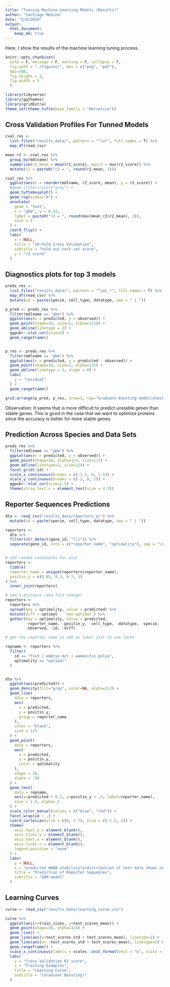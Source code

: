 ```yaml
---
title: "Tunning Machine Learning Models (Results)"
author: "Santiago Medina"
date: "5/8/2019"
output: 
  html_document:
    keep_md: true
---
```



Here, I show the results of the machine learning tuning process.


```r
knitr::opts_chunk$set(
  echo = F, message = F, warning = F, collapse = T,
  fig.path = "./figures/", dev = c("png", "pdf"),
  dpi=300,
  fig.height = 3,
  fig.width = 5
  )

library(tidyverse)
library(ggthemes)
library(gridExtra)
theme_set(theme_tufte(base_family = "Helvetica"))
```

## Cross Validation Profiles For Tunned Models

```r

cval_res <- 
  list.files("results_data/", pattern = "^cv*", full.names = T) %>% 
  map_df(read_csv)

mean_r2 <- cval_res %>% 
  group_by(mdlname) %>% 
  summarise(r2_mean = mean(r2_score), maxr2 = max(r2_score)) %>% 
  mutate(r2 = paste0("r2 = ", round(r2_mean, 3)))

cval_res %>% 
  ggplot(aes(x = reorder(mdlname, r2_score, mean), y = r2_score)) +
  #geom_jitter(color="grey") +
  geom_tufteboxplot() +
  geom_rug(sides="b") +
  annotate(
    geom = "text",
    x = "gbm", y = 0.43,
    label = paste0("r2 = ", round(max(mean_r2$r2_mean), 3)),
    size = 2
  ) +
  coord_flip() +
  labs(
    x = NULL,
    title = "10-Fold Cross Validation",
    subtitle = "hold out test set score",
    y = "r2 score"
  )
```

## Diagnostics plots for top 3 models

```r
preds_res <- 
  list.files("results_data/", pattern = "^val_*", full.names = T) %>% 
  map_df(read_csv) %>% 
  mutate(id = paste(specie, cell_type, datatype, sep = " | "))

p_pred <- preds_res %>% 
  filter(mdlname == "gbm") %>% 
  ggplot(aes(x = predicted, y = observed)) +
  geom_point(shape=16, size=1, alpha=1/10) +
  geom_abline(linetype = 2) +
  ggpubr::stat_cor(size=2) +
  geom_rangeframe()


p_res <- preds_res %>% 
  filter(mdlname == "gbm") %>% 
  ggplot(aes(x = predicted, y = predicted - observed)) +
  geom_point(shape=16, size=1, alpha=1/5) +
  geom_abline(linetype = 2, slope = 0) +
  labs(
    y = "residual"
  ) +
  geom_rangeframe()

grid.arrange(p_pred, p_res, nrow=1, top="Gradient boosting model\ntest data")
```

Observation: It seems that is more difficult to predict unstable genes than stable genes. This is good in the case that we 
want to optimize proteins since the accuracy is better for more stable genes.

## Prediction Across Species and Data Sets

```r
preds_res %>% 
  filter(mdlname == "gbm") %>% 
  ggplot(aes(x = predicted, y = observed)) +
  geom_point(shape=16, alpha=1/4, size=1/2) +
  geom_abline(linetype=2, size=1/4) +
  facet_grid(~id) +
  scale_x_continuous(breaks = c(-1.5, 0, 1.5)) +
  scale_y_continuous(breaks = c(-2, 0, 2)) +
  ggpubr::stat_cor(size=1.5) +
  theme(strip.text.x = element_text(size = 4.5))

```

## Reporter Sequences Predictions

```r
dta <- read_csv("results_data/reporters_pr") %>% 
  mutate(id = paste(specie, cell_type, datatype, sep = " | "))

reporters <- 
  dta %>% 
  filter(str_detect(gene_id, "\\|")) %>% 
  separate(gene_id, into = c("reporter_name", "optimality"), sep = "\\|")


# add random coodinates for plot
reporters <- 
  tibble(
  reporter_name = unique(reporters$reporter_name),
  positin_y = c(0.05, 0.3, 0.7, 1)
) %>% 
  inner_join(reporters)

# add a distance (aka fold change)
reporters <- 
  reporters %>% 
  spread(key = optimality, value = predicted) %>% 
  mutate(diff = optimal - `non-optimal`) %>% 
  gather(key = optimality, value = predicted,
         -reporter_name, -positin_y, -cell_type, -datatype, -specie,
         -observed, -id, -diff)

# get the reporter name to add as label just to one facet

repname <- reporters %>% 
  filter(
    id == "fish | embryo mzt | aamanitin polya",
    optimality == "optimal"
  )


dta %>% 
  ggplot(aes(predicted)) +
  geom_density(fill="grey", color=NA, alpha=1/2) +
  geom_line(
    data = reporters,
    aes(
      x = predicted,
      y = positin_y,
      group = reporter_name
    ),
    color = "black",
    size = 1/5
  ) +
  geom_point(
    data = reporters,
    aes(
      x = predicted,
      y = positin_y,
      color = optimality
    ),
    shape = 16,
    alpha = .99
  ) +
  geom_text(
    data = repname,
    aes(x=predicted + 0.3, y=positin_y + .3, label=reporter_name),
    size = 1.8, alpha=.7
  ) +
  scale_color_manual(values = c("blue", "red")) +
  facet_wrap(id ~ .) +
  coord_cartesian(ylim = c(0, 1.7), xlim = c(-1.5, 1)) +
  theme(
    axis.text.y = element_blank(),
    axis.ticks.y = element_blank(),
    axis.text.x = element_blank(),
    axis.ticks.x = element_blank(),
    legend.position = "none"
  ) +
  labs(
    y = NULL,
    x = "predicted mRNA stability\n(distribution of test data shown in background)",
    title = "Prediction of Reporter Sequences",
    subtitle = "GBM model"
  )

```


## Learning Curves

```r
curve <- read_csv("results_data/learning_curve.csv")

curve %>% 
  ggplot(aes(x=train_sizes, y=test_scores_mean)) +
  geom_point(shape=16, alpha=3/4) +
  geom_line() +
  geom_line(aes(y=test_scores_std + test_scores_mean), linetype=2) +
  geom_line(aes(y= -test_scores_std + test_scores_mean), linetype=2) +
  geom_rangeframe() +
  scale_x_continuous(labels = scales::unit_format(unit = "k", scale = 1e-3, digits = 2)) +
  labs(
    y = "Cross Validation R2 score",
    x = "Training Examples",
    title = "Learning Curve",
    subtitle = "(Gradient Boosting)"
  )
```

